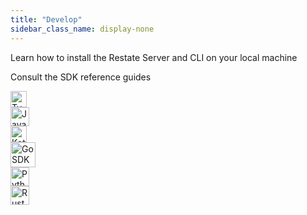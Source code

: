 ```yaml
---
title: "Develop"
sidebar_class_name: display-none
---
```


Learn how to install the Restate Server and CLI on your local machine


Consult the SDK reference guides

<div id="overviewButtonDiv"><a className="overviewButton btn btn-primary btn-lg familiarButton"
                               href="/category/typescript-sdk"
                               role="button"><img className="buttonIcon" src="/img/typescript.svg" width="26"
                                                  alt="TypeScript SDK Documentation"></img></a></div>
<div id="overviewButtonDiv"><a className="overviewButton btn btn-primary btn-lg familiarButton"
                               href="/category/javakotlin-sdk"
                               role="button"><img className="buttonIcon" src="/img/java.svg" width="30"
                                                  alt="Java SDK Documentation"></img></a></div>
<div id="overviewButtonDiv"><a className="overviewButton btn btn-primary btn-lg firstTimeButton"
                               href="/category/javakotlin-sdk?sdk=kotlin"
                               role="button"><img className="buttonIcon" src="/img/kotlin.svg" width="26"
                                                  alt="Kotlin SDK Documentation"></img></a></div>
<div id="overviewButtonDiv"><a className="overviewButton btn btn-primary btn-lg familiarButton"
                               href="/category/go-sdk"
                               role="button"><img className="buttonIcon" src="/img/go.svg" width="40"
                                                  alt="Go SDK Documentation"></img></a></div>
<div id="overviewButtonDiv"><a className="overviewButton btn btn-primary btn-lg familiarButton"
                               href="/category/python-sdk"
                               role="button"><img className="buttonIcon" src="/img/python.svg" width="30"
                                                  alt="Python SDK Documentation"></img></a></div>
<div id="overviewButtonDiv"><a className="overviewButton btn btn-primary btn-lg familiarButton"
                               href="https://docs.rs/restate-sdk/latest/restate_sdk/"
                               role="button"><img className="buttonIcon" src="/img/rust.svg" width="30"
                                                  alt="Rust SDK Documentation"></img></a></div>